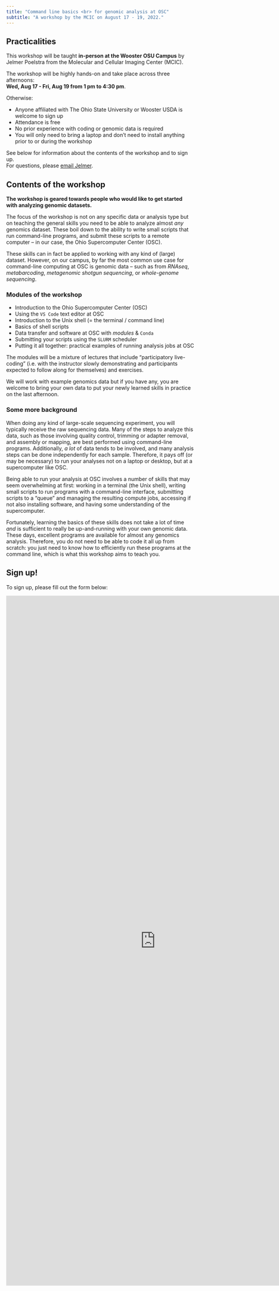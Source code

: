 ```yaml
---
title: "Command line basics <br> for genomic analysis at OSC"
subtitle: "A workshop by the MCIC on August 17 - 19, 2022."
---
```


## Practicalities

This workshop will be taught **in-person at the Wooster OSU Campus**
by Jelmer Poelstra from the Molecular and Cellular Imaging Center (MCIC).

The workshop will be highly hands-on and take place across three afternoons:  
**Wed, Aug 17 - Fri, Aug 19 from 1 pm to 4:30 pm**.

Otherwise:

- Anyone affiliated with The Ohio State University or Wooster USDA is welcome to sign up
- Attendance is free
- No prior experience with coding or genomic data is required
- You will only need to bring a laptop and don't need to install anything
  prior to or during the workshop

See below for information about the contents of the workshop and to sign up.  
For questions, please [email Jelmer](mailto:poelstra.1@osu.edu).

## Contents of the workshop

**The workshop is geared towards people who would like to get started**
**with analyzing genomic datasets.**

The focus of the workshop is not on any specific data or analysis type but
on teaching the general skills you need to be able to analyze almost _any_
genomics dataset.
These boil down to the ability to write small scripts that run
command-line programs, and submit these scripts to a remote computer --
in our case, the Ohio Supercomputer Center (OSC).

These skills can in fact be applied to working with any kind of (large) dataset.
However, on our campus, by far the most common use case for command-line computing
at OSC is genomic data -- such as from
_RNAseq_, _metabarcoding_, _metagenomic shotgun sequencing_, or _whole-genome sequencing_.

### Modules of the workshop

- Introduction to the Ohio Supercomputer Center (OSC)
- Using the `VS Code` text editor at OSC
- Introduction to the Unix shell (= the terminal / command line)
- Basics of shell scripts
- Data transfer and software at OSC with _modules_ & `Conda`
- Submitting your scripts using the `SLURM` scheduler
- Putting it all together: practical examples of running analysis jobs at OSC

The modules will be a mixture of lectures that include "participatory live-coding"
(i.e. with the instructor slowly demonstrating and participants expected to follow
along for themselves) and exercises.

We will work with example genomics data but if you have any,
you are welcome to bring your own data to put your newly learned skills
in practice on the last afternoon.

### Some more background

When doing any kind of large-scale sequencing experiment,
you will typically receive the raw sequencing data.
Many of the steps to analyze this data, such as those involving quality control,
trimming or adapter removal, and assembly or mapping,
are best performed using command-line programs.
Additionally, _a lot_ of data tends to be involved,
and many analysis steps can be done independently for each sample.
Therefore, it pays off (or may be necessary) to run your analyses not
on a laptop or desktop, but at a supercomputer like OSC.

Being able to run your analysis at OSC involves a number of skills that may seem
overwhelming at first: working in a terminal (the Unix shell),
writing small scripts to run programs with a command-line interface,
submitting scripts to a "queue" and managing the resulting compute jobs,
accessing if not also installing software,
and having some understanding of the supercomputer.

Fortunately, learning the basics of these skills does not take a lot of time
_and_ is sufficient to really be up-and-running with your own genomic data. 
These days, excellent programs are available for almost any genomics analysis.
Therefore, you do not need to be able to code it all up from scratch:
you just need to know how to efficiently run these programs at the command line,
which is what this workshop aims to teach you.

## Sign up!

To sign up, please fill out the form below:

<iframe src="https://docs.google.com/forms/d/e/1FAIpQLScEyRqHKPZXteXE-1nDSz2ahJYK3PwxN47bsIx2XkGSj_wB9A/viewform?embedded=true" width="800" height="1847" frameborder="0" marginheight="0" marginwidth="0">Loading…</iframe>

